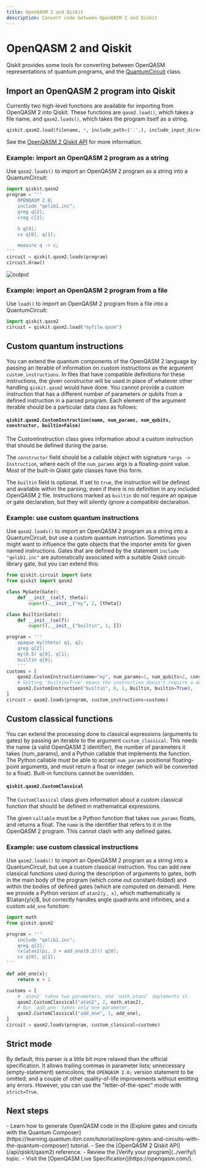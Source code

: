 ```yaml
---
title: OpenQASM 2 and Qiskit
description: Convert code between OpenQASM 2 and Qiskit
---
```


# OpenQASM 2 and Qiskit

Qiskit provides some tools for converting between OpenQASM representations of quantum programs, and the [QuantumCircuit](../api/qiskit/qiskit.circuit.QuantumCircuit) class.

## Import an OpenQASM 2 program into Qiskit

Currently two high-level functions are available for importing from OpenQASM 2 into Qiskit. These functions are `qasm2.load()`, which takes a file name, and `qasm2.loads()`, which takes the program itself as a string. 

```python
qiskit.qasm2.load(filename, *, include_path=('.',), include_input_directory='append', custom_instructions=(), custom_classical=(), strict=False)
```

See the [OpenQASM 2 Qiskit API](/api/qiskit/qasm2) for more information. 

### Example: import an OpenQASM 2 program as a string

Use `qasm2.loads()` to import an OpenQASM 2 program as a string into a QuantumCircuit:

```python
import qiskit.qasm2
program = '''
    OPENQASM 2.0;
    include "qelib1.inc";
    qreg q[2];
    creg c[2];

    h q[0];
    cx q[0], q[1];

    measure q -> c;
'''
circuit = qiskit.qasm2.loads(program)
circuit.draw()
```

![output](/images/build/qasm2.png)

### Example: import an OpenQASM 2 program from a file

Use `load()` to import an OpenQASM 2 program from a file into a QuantumCircuit:

```python
import qiskit.qasm2
circuit = qiskit.qasm2.load("myfile.qasm")
```

<span id="custom-instructions"></span>
## Custom quantum instructions

You can extend the quantum components of the OpenQASM 2 language by passing an iterable of information on custom instructions as the argument `custom_instructions`. In files that have compatible definitions for these instructions, the given constructor will be used in place of whatever other handling `qiskit.qasm2` would have done.  You cannot provide a custom instruction that has a different number of parameters or qubits from a defined instruction in a parsed program. Each element of the argument iterable should be a particular data class as follows:

#### `qiskit.qasm2.CustomInstruction(name, num_params, num_qubits, constructor, builtin=False)`

The CustomInstruction class gives information about a custom instruction that should be defined during the parse.

The `constructor` field should be a callable object with signature `*args -> Instruction`, where each of the `num_params` args is a floating-point value. Most of the built-in Qiskit gate classes have this form.

The `builtin` field is optional. If set to `true`, the instruction will be defined and available within the parsing, even if there is no definition in any included OpenQASM 2 file. Instructions marked as `builtin` do not require an opaque or gate declaration, but they will silently ignore a compatible declaration.

### Example: use custom quantum instructions

Use `qasm2.loads()` to import an OpenQASM 2 program as a string into a QuantumCircuit, but use a custom quantum instruction.  Sometimes you might  want to influence the gate objects that the importer emits for given named instructions. Gates that are defined by the statement `include "qelib1.inc"` are automatically associated with a suitable Qiskit circuit-library gate, but you can extend this:

```python
from qiskit.circuit import Gate
from qiskit import qasm2

class MyGate(Gate):
    def __init__(self, theta):
        super().__init__("my", 2, [theta])

class Builtin(Gate):
    def __init__(self):
        super().__init__("builtin", 1, [])

program = '''
    opaque my(theta) q1, q2;
    qreg q[2];
    my(0.5) q[0], q[1];
    builtin q[0];
    '''
customs = [
    qasm2.CustomInstruction(name="my", num_params=1, num_qubits=2, constructor=MyGate),
    # Setting 'builtin=True' means the instruction doesn't require a declaration to be usable.
    qasm2.CustomInstruction("builtin", 0, 1, Builtin, builtin=True),
]
circuit = qasm2.loads(program, custom_instructions=customs)
```

<span id="custom-classical"></span>
## Custom classical functions

You can extend the processing done to classical expressions (arguments to gates) by passing an iterable to the argument `custom_classical`. This needs the name (a valid OpenQASM 2 identifier), the number of parameters it takes (num_params), and a Python callable that implements the function. The Python callable must be able to accept `num_params` positional floating-point arguments, and must return a float or integer (which will be converted to a float). Built-in functions cannot be overridden. 

#### `qiskit.qasm2.CustomClassical`

The `CustomClassical` class gives information about a custom classical function that should be defined in mathematical expressions.

The given `callable` must be a Python function that takes `num_params` floats, and returns a float. The `name` is the identifier that refers to it in the OpenQASM 2 program. This cannot clash with any defined gates.

### Example: use custom classical instructions

Use `qasm2.loads()` to import an OpenQASM 2 program as a string into a QuantumCircuit, but use a custom classical instruction.  You can add new classical functions used during the description of arguments to gates, both in the main body of the program (which come out constant-folded) and within the bodies of defined gates (which are computed on demand). Here we provide a Python version of `atan2(y, x)`, which mathematically is $\\atan(y/x)$, but correctly handles angle quadrants and infinities, and a custom `add_one` function:

```python
import math
from qiskit.qasm2 

program = '''
    include "qelib1.inc";
    qreg q[2];
    rx(atan2(pi, 3 + add_one(0.2))) q[0];
    cx q[0], q[1];
'''

def add_one(x):
    return x + 1

customs = [
    # `atan2` takes two parameters, and `math.atan2` implements it.
    qasm2.CustomClassical("atan2", 2, math.atan2),
    # Our `add_one` takes only one parameter.
    qasm2.CustomClassical("add_one", 1, add_one),
]
circuit = qasm2.loads(program, custom_classical=customs)
```

<span id="strict"></span>
## Strict mode

By default, this parser is a little bit more relaxed than the official specification. It allows trailing commas in parameter lists; unnecessary (empty-statement) semicolons; the `OPENQASM 2.0;` version statement to be omitted; and a couple of other quality-of-life improvements without emitting any errors. However, you can use the "letter-of-the-spec" mode with `strict=True`.

## Next steps

<Admonition type="tip" title="Recommendations">
    - Learn how to generate OpenQASM code in the [Explore gates and circuits with the Quantum Composer](https://learning.quantum.ibm.com/tutorial/explore-gates-and-circuits-with-the-quantum-composer) tutorial.
    - See the [OpenQASM 2 Qiskit API](/api/qiskit/qasm2) reference.
    - Review the [Verify your program](../verify/) topic.
    - Visit the [OpenQASM Live Specification](https://openqasm.com/).
</Admonition>

